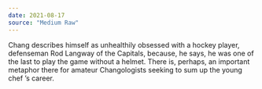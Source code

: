```yaml
---
date: 2021-08-17
source: "Medium Raw"
---
```


Chang describes himself as unhealthily obsessed with a hockey player, defenseman Rod Langway of the Capitals, because, he says, he was one of the last to play the game without a helmet. There is, perhaps, an important metaphor there for amateur Changologists seeking to sum up the young chef ’s career.
